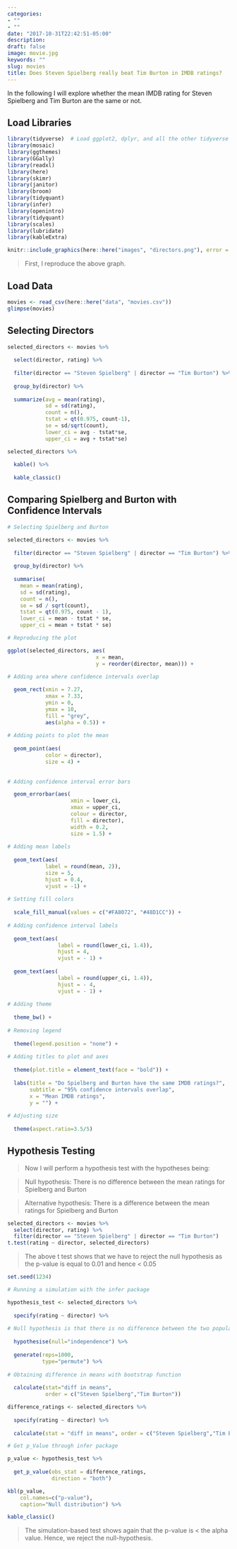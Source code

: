 ```yaml
---
categories:
- ""
- ""
date: "2017-10-31T22:42:51-05:00"
description:
draft: false
image: movie.jpg
keywords: ""
slug: movies
title: Does Steven Spielberg really beat Tim Burton in IMDB ratings?
---
```

In the following I will explore whether the mean IMDB rating for Steven Spielberg and Tim Burton are the same or not.

## Load Libraries

```r

library(tidyverse)  # Load ggplot2, dplyr, and all the other tidyverse packages
library(mosaic)
library(ggthemes)
library(GGally)
library(readxl)
library(here)
library(skimr)
library(janitor)
library(broom)
library(tidyquant)
library(infer)
library(openintro)
library(tidyquant)
library(scales)
library(lubridate)
library(kableExtra)
```


```r
knitr::include_graphics(here::here("images", "directors.png"), error = FALSE)
```

>First, I reproduce the above graph.

## Load Data

```r
movies <- read_csv(here::here("data", "movies.csv"))
glimpse(movies)
```

## Selecting Directors 

```r

selected_directors <- movies %>%
  
  select(director, rating) %>%
  
  filter(director == "Steven Spielberg" | director == "Tim Burton") %>%
  
  group_by(director) %>%
  
  summarize(avg = mean(rating), 
            sd = sd(rating), 
            count = n(),
            tstat = qt(0.975, count-1),
            se = sd/sqrt(count),
            lower_ci = avg - tstat*se, 
            upper_ci = avg + tstat*se) 

selected_directors %>%
  
  kable() %>%
  
  kable_classic()

```


## Comparing Spielberg and Burton with Confidence Intervals

```r

# Selecting Spielberg and Burton

selected_directors <- movies %>% 
  
  filter(director == "Steven Spielberg" | director == "Tim Burton") %>% 
  
  group_by(director) %>% 
  
  summarise(
    mean = mean(rating),
    sd = sd(rating),
    count = n(),
    se = sd / sqrt(count),
    tstat = qt(0.975, count - 1),
    lower_ci = mean - tstat * se,
    upper_ci = mean + tstat * se) 

# Reproducing the plot

ggplot(selected_directors, aes(
                            x = mean,
                            y = reorder(director, mean))) +

# Adding area where confidence intervals overlap
  
  geom_rect(xmin = 7.27,
            xmax = 7.33,
            ymin = 0,
            ymax = 10,
            fill = "grey",
            aes(alpha = 0.5)) +
  
# Adding points to plot the mean
  
  geom_point(aes(
            color = director),
            size = 4) +
  
  
# Adding confidence interval error bars

  geom_errorbar(aes(
                    xmin = lower_ci,
                    xmax = upper_ci,
                    colour = director,
                    fill = director),
                    width = 0.2,
                    size = 1.5) +
  
# Adding mean labels
  
  geom_text(aes(
            label = round(mean, 2)),
            size = 5,
            hjust = 0.4,
            vjust = -1) +
  
# Setting fill colors
  
  scale_fill_manual(values = c("#FA8072", "#48D1CC")) +
  
# Adding confidence interval labels
  
  geom_text(aes(
                label = round(lower_ci, 1.4)),
                hjust = 4,
                vjust = - 1) +
  
  geom_text(aes(
                label = round(upper_ci, 1.4)),
                hjust = - 4,
                vjust = - 1) +
  
# Adding theme
  
  theme_bw() +
  
# Removing legend
  
  theme(legend.position = "none") +
  
# Adding titles to plot and axes
  
  theme(plot.title = element_text(face = "bold")) +
  
  labs(title = "Do Spielberg and Burton have the same IMDB ratings?",
       subtitle = "95% confidence intervals overlap",
       x = "Mean IMDB ratings",
       y = "") +
  
# Adjusting size
  
  theme(aspect.ratio=3.5/5) 

```

## Hypothesis Testing

>Now I will perform a hypothesis test with the hypotheses being:

> Null hypothesis: There is no difference between the mean ratings for Spielberg and Burton

> Alternative hypothesis: There is a difference between the mean ratings for Spielberg and Burton


```r
selected_directors <- movies %>%
  select(director, rating) %>%
  filter(director == "Steven Spielberg" | director == "Tim Burton")
t.test(rating ~ director, selected_directors)
```

> The above t test shows that we have to reject the null hypothesis as the p-value is equal to 0.01 and hence < 0.05

```r
set.seed(1234)

# Running a simulation with the infer package

hypothesis_test <- selected_directors %>%
  
  specify(rating ~ director) %>%
  
# Null hypothesis is that there is no difference between the two population means
  
  hypothesise(null="independence") %>%
  
  generate(reps=1000,
           type="permute") %>%
  
# Obtaining difference in means with bootstrap function
  
  calculate(stat="diff in means",
            order = c("Steven Spielberg","Tim Burton"))

difference_ratings <- selected_directors %>%
  
  specify(rating ~ director) %>%
  
  calculate(stat = "diff in means", order = c("Steven Spielberg","Tim Burton"))

# Get p_Value through infer package

p_value <- hypothesis_test %>%
  
  get_p_value(obs_stat = difference_ratings,
              direction = "both")

kbl(p_value, 
    col.names=c("p-value"),
    caption="Null distribution") %>%

kable_classic()

```

> The simulation-based test shows again that the p-value is < the alpha value. Hence, we reject the null-hypothesis.



